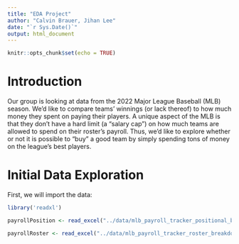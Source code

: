```yaml
---
title: "EDA Project"
author: "Calvin Brauer, Jihan Lee"
date: "`r Sys.Date()`"
output: html_document
---
```


```r
knitr::opts_chunk$set(echo = TRUE)
```

# Introduction
Our group is looking at data from the 2022 Major League Baseball (MLB) season. We'd like to compare teams' winnings (or lack thereof) to how much money they spent on paying their players. A unique aspect of the MLB is that they don't have a hard limit (a "salary cap") on how much teams are allowed to spend on their roster's payroll. Thus, we'd like to explore whether or not it is possible to "buy" a good team by simply spending tons of money on the league's best players. 

# Initial Data Exploration
First, we will import the data:

```r
library('readxl')

payrollPosition <- read_excel("../data/mlb_payroll_tracker_positional_breakdown_2022.xlsx")

payrollRoster <- read_excel("../data/mlb_payroll_tracker_roster_breakdown_2022.xlsx")
```